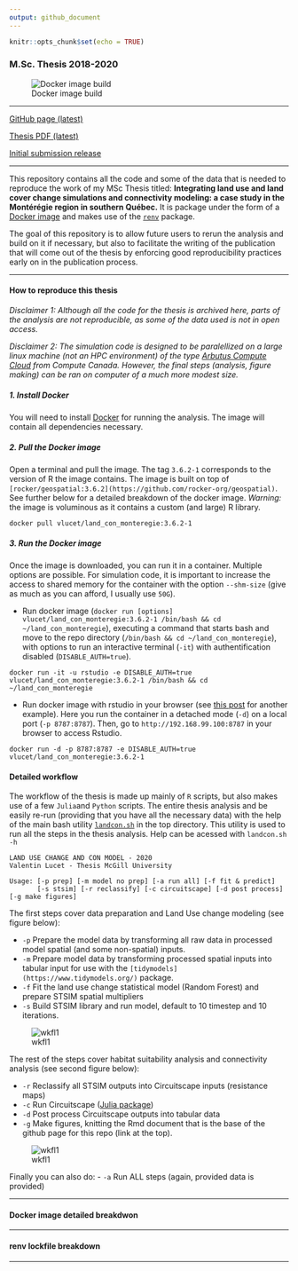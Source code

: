 ```yaml
---
output: github_document
---
```


```r
knitr::opts_chunk$set(echo = TRUE)
```

### M.Sc. Thesis 2018-2020

![Docker image build](https://github.com/VLucet/landchange-connectivity-monteregie/workflows/Build%20/%20Push%20Docker%20image/badge.svg)

*****

[GitHub page (latest)](https://vlucet.github.io/landchange-connectivity-monteregie/)

[Thesis PDF (latest)](https://github.com/VLucet/landchange-connectivity-monteregie/blob/master/thesis/build/thesis.pdf)

[Initial submission release](https://github.com/VLucet/landchange-connectivity-monteregie/)

*****

This repository contains all the code and some of the data that is needed to reproduce the work of my MSc Thesis titled: **Integrating land use and land cover change simulations and connectivity modeling: a case study in the Montérégie region in southern Québec.** It is package under the form of a [Docker image](https://docs.docker.com/engine/reference/commandline/image/) and makes use of the [`renv`](https://rstudio.github.io/renv/articles/renv.html) package. 

The goal of this repository is to allow future users to rerun the analysis and build on it if necessary, but also to facilitate the writing of the publication that will come out of the thesis by enforcing good reproducibility practices early on in the publication process. 

*****
#### How to reproduce this thesis

*Disclaimer 1: Although all the code for the thesis is archived here, parts of the analysis are not reproducible, as some of the data used is not in open access.* 

*Disclaimer 2: The simulation code is designed to be paralellized on a large linux machine (not an HPC environment) of the type [Arbutus Compute Cloud](https://docs.computecanada.ca/wiki/Cloud_resources) from Compute Canada. However, the final steps (analysis, figure making) can be ran on computer of a much more modest size.*

##### 1. Install Docker

You will need to install [Docker](https://docs.docker.com/get-docker/) for running the analysis. The image will contain all dependencies necessary.

##### 2. Pull the Docker image

Open a terminal and pull the image. The tag `3.6.2-1` corresponds to the version of R the image contains. The image is built on top of `[rocker/geospatial:3.6.2](https://github.com/rocker-org/geospatial)`. See further below for a detailed breakdown of the docker image. *Warning:* the image is voluminous as it contains a custom (and large) R library.

```{}
docker pull vlucet/land_con_monteregie:3.6.2-1
```

##### 3. Run the Docker image

Once the image is downloaded, you can run it in a container. Multiple options are possible. For simulation code, it is important to increase the access to shared memory for the container with the option `--shm-size` (give as much as you can afford, I usually use `50G`).

  - Run docker image (`docker run [options] vlucet/land_con_monteregie:3.6.2-1 /bin/bash && cd ~/land_con_monteregie`), executing a command that starts bash and move to the repo directory (`/bin/bash && cd ~/land_con_monteregie`), with options to run an interactive terminal (`-it`) with authentification disabled (` DISABLE_AUTH=true`).
  
```{}
docker run -it -u rstudio -e DISABLE_AUTH=true vlucet/land_con_monteregie:3.6.2-1 /bin/bash && cd ~/land_con_monteregie
```

  - Run docker image with rstudio in your browser (see [this post](https://ropenscilabs.github.io/r-docker-tutorial/02-Launching-Docker.html) for another example). Here you run the container in a detached mode (`-d`) on a local port (`-p 8787:8787`). Then, go to `http://192.168.99.100:8787` in your browser to access Rstudio.
  
```{}
docker run -d -p 8787:8787 -e DISABLE_AUTH=true vlucet/land_con_monteregie:3.6.2-1
```

#### Detailed workflow

The workflow of the thesis is made up mainly of `R` scripts, but also makes use of a few `Julia`and `Python` scripts. The entire thesis analysis and be easily re-run (providing that you have all the necessary data) with the help of the main bash utility [`landcon.sh`](https://github.com/VLucet/landchange-connectivity-monteregie/blob/master/landcon.sh) in the top directory. This utility is used to run all the steps in the thesis analysis. Help can be acessed with `landcon.sh -h`

```{}
LAND USE CHANGE AND CON MODEL - 2020
Valentin Lucet - Thesis McGill University

Usage: [-p prep] [-m model no prep] [-a run all] [-f fit & predict]
       [-s stsim] [-r reclassify] [-c circuitscape] [-d post process] [-g make figures]
```

The first steps cover data preparation and Land Use change modeling (see figure below):

  - `-p` Prepare the model data by transforming all raw data in processed model spatial (and some non-spatial) inputs.
  - `-m` Prepare model data by transforming processed spatial inputs into tabular input for use with the `[tidymodels](https://www.tidymodels.org/)` package. 
  - `-f` Fit the land use change statistical model (Random Forest) and prepare STSIM spatial multipliers
  - `-s` Build STSIM library and run model, default to 10 timestep and 10 iterations.
  
![wkfl1](thesis/figures/Chapter1_flowchart.png)

The rest of the steps cover habitat suitability analysis and connectivity analysis (see second figure below):

  - `-r` Reclassify all STSIM outputs into Circuitscape inputs (resistance maps)
  - `-c` Run Circuitscape ([Julia package](https://github.com/Circuitscape/Circuitscape.jl))
  - `-d` Post process Circuitscape outputs into tabular data 
  - `-g` Make figures, knitting the Rmd document that is the base of the github page for this repo (link at the top).

![wkfl1](thesis/figures/Chapter1_flowchart2.png)
  
Finally you can also do:
  - `-a` Run ALL steps (again, provided data is provided)
  
*****

#### Docker image detailed breakdwon

*****

#### renv lockfile breakdown

*****